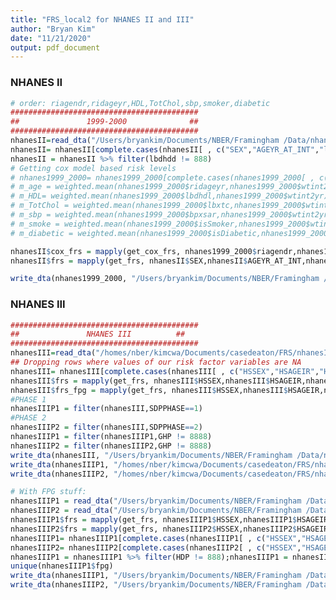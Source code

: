 ```yaml
---
title: "FRS_local2 for NHANES II and III"
author: "Bryan Kim"
date: "11/21/2020"
output: pdf_document
---
```


### NHANES II ###
```r
# order: riagendr,ridageyr,HDL,TotChol,sbp,smoker,diabetic
##########################################
##               1999-2000              ##
##########################################
nhanesII=read_dta("/Users/bryankim/Documents/NBER/Framingham /Data/nhanesII_full.dta")
nhanesII= nhanesII[complete.cases(nhanesII[ , c("SEX","AGEYR_AT_INT","lbdhdd","lbxtc","asbp","smoke_sts","fpg")]),]
nhanesII = nhanesII %>% filter(lbdhdd != 888)
# Getting cox model based risk levels
# nhanes1999_2000= nhanes1999_2000[complete.cases(nhanes1999_2000[ , c("riagendr","ridageyr","lbdhdl","lbxtc","bpxsar","isSmoker","isDiabetic")]),]
# m_age = weighted.mean(nhanes1999_2000$ridageyr,nhanes1999_2000$wtint2yr)
# m_HDL= weighted.mean(nhanes1999_2000$lbdhdl,nhanes1999_2000$wtint2yr)
# m_TotChol = weighted.mean(nhanes1999_2000$lbxtc,nhanes1999_2000$wtint2yr)
# m_sbp = weighted.mean(nhanes1999_2000$bpxsar,nhanes1999_2000$wtint2yr)
# m_smoke = weighted.mean(nhanes1999_2000$isSmoker,nhanes1999_2000$wtint2yr)
# m_diabetic = weighted.mean(nhanes1999_2000$isDiabetic,nhanes1999_2000$wtint2yr)

nhanesII$cox_frs = mapply(get_cox_frs, nhanes1999_2000$riagendr,nhanes1999_2000$ridageyr,nhanes1999_2000$lbdhdl,nhanes1999_2000$lbxtc,nhanes1999_2000$bpxsar,nhanes1999_2000$isSmoker,nhanes1999_2000$isDiabetic,nhanes1999_2000$wtint2yr)
nhanesII$frs = mapply(get_frs, nhanesII$SEX,nhanesII$AGEYR_AT_INT,nhanesII$lbdhdd,nhanesII$lbxtc,nhanesII$asbp,nhanesII$smoke_sts,nhanesII$fpg)

write_dta(nhanes1999_2000, "/Users/bryankim/Documents/NBER/Framingham /Data/nhanes_1999_2000_frs.dta")
```

### NHANES III ###
```r
##########################################
##               NHANES III          ##
##########################################
nhanesIII=read_dta("/homes/nber/kimcwa/Documents/casedeaton/FRS/nhanesIII_full.dta")
## Dropping rows where values of our risk factor variables are NA
nhanesIII= nhanesIII[complete.cases(nhanesIII[ , c("HSSEX","HSAGEIR","HDP","TCP","PEPMNK1R","smoke_sts","GHP")]),]
nhanesIII$frs = mapply(get_frs, nhanesIII$HSSEX,nhanesIII$HSAGEIR,nhanesIII$HDP,nhanesIII$TCP,nhanesIII$PEPMNK1R,nhanesIII$smoke_sts,nhanesIII$GHP)
nhanesIII$frs_fpg = mapply(get_frs, nhanesIII$HSSEX,nhanesIII$HSAGEIR,nhanesIII$HDP,nhanesIII$TCP,nhanesIII$PEPMNK1R,nhanesIII$smoke_sts,nhanesIII$fpg)
#PHASE 1
nhanesIIIP1 = filter(nhanesIII,SDPPHASE==1)
#PHASE 2
nhanesIIIP2 = filter(nhanesIII,SDPPHASE==2)
nhanesIIIP1 = filter(nhanesIIIP1,GHP != 8888)
nhanesIIIP2 = filter(nhanesIIIP2,GHP != 8888)
write_dta(nhanesIII, "/Users/bryankim/Documents/NBER/Framingham /Data/nhanesIII_frs.dta")
write_dta(nhanesIIIP1, "/homes/nber/kimcwa/Documents/casedeaton/FRS/nhanesIII_P1x_frs.dta")
write_dta(nhanesIIIP2, "/homes/nber/kimcwa/Documents/casedeaton/FRS/nhanesIII_P2x_frs.dta")

# With FPG stuff:
nhanesIIIP1 = read_dta("/Users/bryankim/Documents/NBER/Framingham /Data/nhanesIIIP1_full.dta")
nhanesIIIP2 = read_dta("/Users/bryankim/Documents/NBER/Framingham /Data/nhanesIIIP2_full.dta")
nhanesIIIP1$frs = mapply(get_frs, nhanesIIIP1$HSSEX,nhanesIIIP1$HSAGEIR,nhanesIIIP1$HDP,nhanesIIIP1$TCP,nhanesIIIP1$PEPMNK1R,nhanesIIIP1$smoke_sts,nhanesIIIP1$fpg)
nhanesIIIP2$frs = mapply(get_frs, nhanesIIIP2$HSSEX,nhanesIIIP2$HSAGEIR,nhanesIIIP2$HDP,nhanesIIIP2$TCP,nhanesIIIP2$PEPMNK1R,nhanesIIIP2$smoke_sts,nhanesIIIP2$fpg)
nhanesIIIP1= nhanesIIIP1[complete.cases(nhanesIIIP1[ , c("HSSEX","HSAGEIR","HDP","TCP","PEPMNK1R","smoke_sts","fpg")]),]
nhanesIIIP2= nhanesIIIP2[complete.cases(nhanesIIIP2[ , c("HSSEX","HSAGEIR","HDP","TCP","PEPMNK1R","smoke_sts","fpg")]),]
nhanesIIIP1 = nhanesIIIP1 %>% filter(HDP != 888);nhanesIIIP1 = nhanesIIIP1 %>% filter(fpg != 88888);nhanesIIIP2 = nhanesIIIP2 %>% filter(HDP != 888);nhanesIIIP2 = nhanesIIIP2 %>% filter(fpg != 88888)
unique(nhanesIIIP1$fpg)
write_dta(nhanesIIIP1, "/Users/bryankim/Documents/NBER/Framingham /Data/nhanesIII_P1x_frs.dta")
write_dta(nhanesIIIP2, "/Users/bryankim/Documents/NBER/Framingham /Data/nhanesIII_P2x_frs.dta")
```



